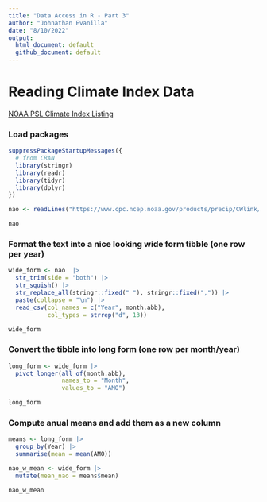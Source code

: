 ```yaml
---
title: "Data Access in R - Part 3"
author: "Johnathan Evanilla"
date: "8/10/2022"
output: 
  html_document: default
  github_document: default
---
```


# Reading Climate Index Data

[NOAA PSL Climate Index Listing](https://psl.noaa.gov/data/climateindices/list/)

### Load packages

```r
suppressPackageStartupMessages({
  # from CRAN
  library(stringr)
  library(readr)
  library(tidyr)
  library(dplyr)
})
```

```r
nao <- readLines("https://www.cpc.ncep.noaa.gov/products/precip/CWlink/pna/norm.nao.monthly.b5001.current.ascii.table")

nao
```


### Format the text into a nice looking wide form tibble (one row per year)

```r
wide_form <- nao  |>
  str_trim(side = "both") |>
  str_squish() |>
  str_replace_all(stringr::fixed(" "), stringr::fixed(",")) |>
  paste(collapse = "\n") |>
  read_csv(col_names = c("Year", month.abb),
           col_types = strrep("d", 13))

wide_form
```


### Convert the tibble into long form (one row per month/year)

```r
long_form <- wide_form |>
  pivot_longer(all_of(month.abb), 
               names_to = "Month",
               values_to = "AMO")

long_form
```

### Compute anual means and add them as a new column

```r
means <- long_form |> 
  group_by(Year) |> 
  summarise(mean = mean(AMO))

nao_w_mean <- wide_form |> 
  mutate(mean_nao = means$mean)

nao_w_mean
```

